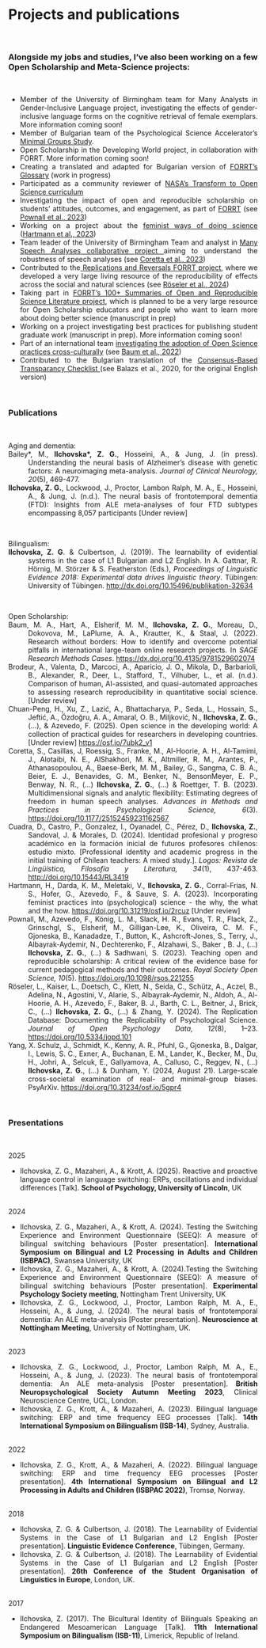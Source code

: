 # Projects and publications
&nbsp;

<div align="justify">
### Alongside my jobs and studies, I've also been working on a few Open Scholarship and Meta-Science projects:
&nbsp;

  * Member of the University of Birmingham team for Many Analysts in Gender-Inclusive Language project, investigating the effects of gender-inclusive language forms on the cognitive retrieval of female exemplars. More information coming soon!   
  * Member of Bulgarian team of the Psychological Science Accelerator's <a href="https://doi.org/10.31234/osf.io/5gpr4" target="_blank">Minimal Groups Study</a>. 
  * Open Scholarship in the Developing World project, in collaboration with FORRT. More information coming soon! 
  * Creating a translated and adapted for Bulgarian version of <a href="https://forrt.org/glossary/" target="_blank">FORRT's Glossary</a> (work in progress)
  * Participated as a community reviewer of <a href="https://science.nasa.gov/open-science/transform-to-open-science" target="_blank">NASA's Transform to Open Science curriculum</a>
  * Investigating the impact of open and reproducible scholarship on students’ attitudes, outcomes, and engagement, as part of <a href="https://forrt.org/impact/" target="_blank">FORRT</a> (see <a href="https://doi.org/10.1098/rsos.221255" target="_blank">Pownall et al., 2023</a>)
  * Working on a project about the <a href="https://osf.io/f5zhj/" target="_blank">feminist ways of doing science</a> (<a href="https://doi.org/10.31219/osf.io/2rcuz" target="_blank">Hartmann et al., 2023</a>)
  * Team leader of the University of Birmingham Team and analyst in <a href="https://many-speech-analyses.github.io/" target="_blank">Many Speech Analyses collaborative project </a>aiming to understand the robustness of speech analyses (see <a href="https://doi.org/10.1177/25152459231162567" target="_blank">Coretta et al., 2023</a>)
  * Contributed to the<a href="https://forrt.org/reversals/" target="_blank"> Replications and Reversals FORRT project</a>, where we developed a very large living resource of the reproducibility of effects across the social and natural sciences (see <a href="https://doi.org/10.5334/jopd.101" target="_blank">Röseler et al., 2024</a>)
  * Taking part in <a href="https://forrt.org/summaries/" target="_blank">FORRT's 100+ Summaries of Open and Reproducible Science Literature project</a>, which is planned to be a very large resource for Open Scholarship educators and people who want to learn more about doing better science (manuscript in prep)
  * Working on a project investigating best practices for publishing student graduate work (manuscript in prep). More information coming soon!
  * Part of an international team <a href="https://osf.io/d6pu5/" target="_blank">investigating the adoption of Open Science practices cross-culturally</a> (see <a href="https://dx.doi.org/10.4135/9781529602074" target="_blank">Baum et al., 2022</a>)
  * Contributed to the Bulgarian translation of the <a href="https://doi.org/10.1038/s41562-019-0772-6" target="_blank">Consensus-Based Transparancy Checklist </a>(see Balazs et al., 2020, for the original English version)
&nbsp;

&nbsp;

### Publications
&nbsp;

Aging and dementia:
<div style="text-indent: -40px; padding-left: 40px;">
Bailey\*, M., **Ilchovska\*, Z. G.**, Hosseini, A., & Jung, J. (in press). Understanding the neural basis of Alzheimer’s disease with genetic factors: A neuroimaging meta-analysis. *Journal of Clinical Neurology, 20*(5), 469-477. <a href="https://doi.org/10.3988/jcn.2024.0176" target="_blank"></a></div>
<div style="text-indent: -40px; padding-left: 40px;">
**Ilchovska, Z. G.**, Lockwood, J., Proctor, Lambon Ralph, M. A., E., Hosseini, A., & Jung, J. (n.d.). The neural basis of frontotemporal dementia (FTD): Insights from ALE meta-analyses of four FTD subtypes encompassing 8,057 participants [Under review]</div>
&nbsp;

Bilingualism:
<div style="text-indent: -40px; padding-left: 40px;">
**Ilchovska, Z. G**. & Culbertson, J. (2019). The learnability of evidential systems in the case of L1 Bulgarian and L2 English. In A. Gattnar, R. Hörnig, M. Störzer & S. Featherston (Eds.), *Proceedings of Linguistic Evidence 2018: Experimental data drives linguistic theory*. Tübingen: University of Tübingen. <a href="http://dx.doi.org/10.15496/publikation-32634" target="_blank">http://dx.doi.org/10.15496/publikation-32634</a> </div>
&nbsp;

Open Scholarship:
<div style="text-indent: -40px; padding-left: 40px;">
Baum, M. A., Hart, A., Elsherif, M. M., **Ilchovska, Z. G.**, Moreau, D., Dokovova, M., LaPlume, A. A., Krautter, K., & Staal, J. (2022). Research without borders: How to identify and overcome potential pitfalls in international large-team online research projects. In *SAGE Research Methods Cases*. <a href="https://dx.doi.org/10.4135/9781529602074" target="_blank">https://dx.doi.org/10.4135/9781529602074</a> </div>
<div style="text-indent: -40px; padding-left: 40px;">
Brodeur, A., Valenta, D., Marcoci, A., Aparicio, J. O., Mikola, D., Barbarioli, B., Alexander, R., Deer, L., Stafford, T., Vilhuber, L., et al. (n.d.). Comparison of human, AI-assisted, and quasi-automated approaches to assessing research reproducibility in quantitative social science.[Under review] </div>
<div style="text-indent: -40px; padding-left: 40px;">
Chuan-Peng, H., Xu, Z., Lazić, A., Bhattacharya, P., Seda, L., Hossain, S., Jeftić, A., Özdoğru, A. A., Amaral, O. B., Miljković, N., **Ilchovska, Z. G.**, (...), & Azevedo, F. (2025). Open science in the developing world: A collection of practical guides for researchers in developing countries. [Under review] <a href="https://osf.io/7ubk2_v1" target="_blank">https://osf.io/7ubk2_v1</a> </div> 
<div style="text-indent: -40px; padding-left: 40px;">
Coretta, S., Casillas, J, Roessig, S., Franke, M., Al-Hoorie, A. H., Al-Tamimi, J., Alotaibi, N. E., AlShakhori, M. K., Altmiller, R. M., Arantes, P., Athanasopoulou, A., Baese-Berk, M. M., Bailey, G., Sangma, C. B. A., Beier, E. J., Benavides, G. M., Benker, N., BensonMeyer, E. P., Benway, N. R., (...) **Ilchovska, Z. G.**, (...) & Roettger, T. B. (2023). Multidimensional signals and analytic flexibility: Estimating degrees of freedom in human speech analyses. *Advances in Methods and Practices in Psychological Science, 6*(3). <a href="https://doi.org/10.1177/25152459231162567" target="_blank">https://doi.org/10.1177/25152459231162567</a></div>
<div style="text-indent: -40px; padding-left: 40px;">
Cuadra, D., Castro, P., Gonzalez, I., Oyanadel, C., Pérez, D., **Ilchovska, Z.**, Sandoval, J. & Morales, D. (2024). Identidad profesional y progreso académico en la formación inicial de futuros profesores chilenos: estudio mixto. [Professional identity and academic progress in the initial training of Chilean teachers: A mixed study.]. *Logos: Revista de Lingüística, Filosofía y Literatura, 34*(1), 437-463. <a href="https://doi.org/10.1177/25152459231162567" target="_blank">http://doi.org/10.15443/RL3419</a></div>
<div style="text-indent: -40px; padding-left: 40px;">
Hartmann, H., Darda, K. M., Meletaki, V., **Ilchovska, Z. G.**, Corral-Frias, N. S., Hofer, G., Azevedo, F., & Sauve, S. A. (2023). Incorporating feminist practices into (psychological) science - the why, the what and the how. <a href="https://doi.org/10.31219/osf.io/2rcuz" target="_blank">https://doi.org/10.31219/osf.io/2rcuz</a> [Under review] </div>
<div style="text-indent: -40px; padding-left: 40px;">
Pownall, M., Azevedo, F., König, L. M., Slack, H. R., Evans, T. R., Flack, Z., Grinschgl, S., Elsherif, M., Gilligan-Lee, K., Oliveira, C. M. F., Gjoneska, B., Kanadadze, T., Button, K., Ashcroft-Jones, S., Terry, J., Albayrak-Aydemir, N., Dechterenko, F., Alzahawi, S., Baker , B. J., (...) **Ilchovska, Z. G.**, (...) & Sadhwani, S. (2023). Teaching open and reproducible scholarship: A critical review of the evidence base for current pedagogical methods and their outcomes. *Royal Society Open Science, 10*(5). <a href="https://doi.org/10.1098/rsos.221255" target="_blank">https://doi.org/10.1098/rsos.221255</a></div>
<div style="text-indent: -40px; padding-left: 40px;">
Röseler, L., Kaiser, L., Doetsch, C., Klett, N., Seida, C., Schütz, A., Aczel, B., Adelina, N., Agostini, V., Alarie, S., Albayrak-Aydemir, N., Aldoh, A., Al-Hoorie, A. H., Azevedo, F., Baker, B. J., Barth, C. L., Beitner, J., Brick, C., (...) **Ilchovska, Z. G.**, (...) & Zhang, Y. (2024). The Replication Database: Documenting the Replicability of Psychological Science. *Journal of Open Psychology Data, 12*(8), 1–23. <a href="https://doi.org/10.1098/rsos.221255" target="_blank">https://doi.org/10.5334/jopd.101</a></div>
<div style="text-indent: -40px; padding-left: 40px;">
Yang, X. Schulz, J., Schmidt, K., Kenny, A. R., Pfuhl, G., Gjoneska, B., Dalgar, I., Lewis, S. C., Exner, A., Buchanan, E. M., Lander, K., Becker, M., Du, H., Johri, A., Selcuk, E., Gallyamova, A., Calluso, C., Reggev, N., (...) **Ilchovska, Z. G.**, (...) & Dunham, Y. (2024, August 21). Large-scale cross-societal examination of real- and minimal-group biases. PsyArXiv. <a href="https://doi.org/10.1098/rsos.221255" target="_blank">https://doi.org/10.31234/osf.io/5gpr4</a></div>
&nbsp;

### Presentations
&nbsp;

2025</br>
<ul>
<li>Ilchovska, Z. G., Mazaheri, A., & Krott, A. (2025). Reactive and proactive language control in language switching: ERPs, oscillations and individual differences [Talk]. **School of Psychology, University of Lincoln**, UK</li></br>
</ul>

2024</br>
<ul>
<li>Ilchovska, Z. G., Mazaheri, A., & Krott, A. (2024). Testing the Switching Experience and Environment Questionnaire (SEEQ): A measure of bilingual switching behaviours [Poster presentation]. **International Symposium on Bilingual and L2 Processing in Adults and Children (ISBPAC)**, Swansea University, UK</li>
<li>Ilchovska, Z. G., Mazaheri, A., & Krott, A. (2024).Testing the Switching Experience and Environment Questionnaire (SEEQ): A measure of bilingual switching behaviours [Poster presentation]. **Experimental Psychology Society meeting**, Nottingham Trent University, UK</li>
<li>Ilchovska, Z. G., Lockwood, J., Proctor, Lambon Ralph, M. A., E., Hosseini, A., & Jung, J. (2024). The neural basis of frontotemporal dementia: An ALE meta-analysis [Poster presentation]. **Neuroscience at Nottingham Meeting**,  University of Nottingham, UK.</li></br>
</ul>

2023</br>
<ul>
<li>Ilchovska, Z. G., Lockwood, J., Proctor, Lambon Ralph, M. A., E., Hosseini, A., & Jung, J. (2023). The neural basis of frontotemporal dementia: An ALE meta-analysis [Poster presentation]. **British Neuropsychological Society Autumn Meeting 2023**, Clinical Neuroscience Centre, UCL, London.</li>
<li>Ilchovska, Z. G., Krott, A., & Mazaheri, A. (2023). Bilingual language switching: ERP and time frequency EEG processes [Talk]. **14th International Symposium on Bilingualism (ISB-14)**, Sydney, Australia.</li></br>
</ul>

2022</br>
<ul>
<li>Ilchovska, Z. G., Krott, A., & Mazaheri, A. (2022). Bilingual language switching: ERP and time frequency EEG processes [Poster presentation]. **4th International Symposium on Bilingual and L2 Processing in Adults and Children (ISBPAC 2022)**, Tromsø, Norway.</li></br>
</ul>

2018</br>
<ul>
<li>Ilchovska, Z. G. & Culbertson, J. (2018). The Learnability of Evidential Systems in the Case of L1 Bulgarian and L2 English [Poster presentation]. **Linguistic Evidence Conference**, Tübingen, Germany.</li>
<li>Ilchovska, Z. G. & Culbertson, J. (2018). The Learnability of Evidential Systems in the Case of L1 Bulgarian and L2 English [Poster presentation]. **26th Conference of the Student Organisation of Linguistics in Europe**, London, UK.</li></br> 
</ul>

2017</br>
<ul>
<li>Ilchovska, Z. (2017). The Bicultural Identity of Bilinguals Speaking an Endangered Mesoamerican Language [Talk]. **11th International Symposium on Bilingualism (ISB-11)**, Limerick, Republic of Ireland.</li></br> 
</ul>

















